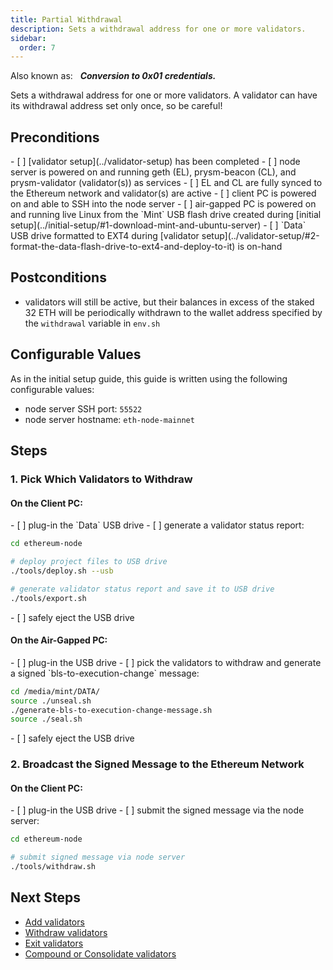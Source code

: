 ```yaml
---
title: Partial Withdrawal
description: Sets a withdrawal address for one or more validators.
sidebar:
  order: 7
---
```


<ResetButton />

Also known as: &nbsp; ***Conversion to 0x01 credentials.***

Sets a withdrawal address for one or more validators.  A validator can have its withdrawal address set only once, so be careful!

## Preconditions
<Checklist name="preconditions">
- [ ] [validator setup](../validator-setup) has been completed
- [ ] node server is powered on and running geth (EL), prysm-beacon (CL), and prysm-validator (validator(s)) as services
- [ ] EL and CL are fully synced to the Ethereum network and validator(s) are active
- [ ] client PC is powered on and able to SSH into the node server
- [ ] air-gapped PC is powered on and running live Linux from the `Mint` USB flash drive created during [initial setup](../initial-setup/#1-download-mint-and-ubuntu-server)
- [ ] `Data` USB drive formatted to EXT4 during [validator setup](../validator-setup/#2-format-the-data-flash-drive-to-ext4-and-deploy-to-it) is on-hand
</Checklist>

## Postconditions
- validators will still be active, but their balances in excess of the staked 32 ETH will be periodically withdrawn to the wallet address specified by the `withdrawal` variable in `env.sh`

## Configurable Values
As in the initial setup guide, this guide is written using the following configurable values:
- node server SSH port: `55522`
- node server hostname: `eth-node-mainnet`

## Steps

### 1. Pick Which Validators to Withdraw

#### On the Client PC:
<Checklist name="pick-which-validators-to-withdraw-1">
- [ ] plug-in the `Data` USB drive
- [ ] generate a validator status report:
</Checklist>

```bash
cd ethereum-node

# deploy project files to USB drive
./tools/deploy.sh --usb

# generate validator status report and save it to USB drive
./tools/export.sh
```

<Checklist name="pick-which-validators-to-withdraw-2">
- [ ] safely eject the USB drive
</Checklist>

#### On the Air-Gapped PC:
<Checklist name="pick-which-validators-to-withdraw-3">
- [ ] plug-in the USB drive
- [ ] pick the validators to withdraw and generate a signed `bls-to-execution-change` message: 
</Checklist>

```bash
cd /media/mint/DATA/
source ./unseal.sh
./generate-bls-to-execution-change-message.sh
source ./seal.sh
```

<Checklist name="pick-which-validators-to-withdraw-4">
- [ ] safely eject the USB drive
</Checklist>

### 2. Broadcast the Signed Message to the Ethereum Network

#### On the Client PC:
<Checklist name="broadcast-the-signed-message-to-the-ethereum-network-1">
- [ ] plug-in the USB drive
- [ ] submit the signed message via the node server:
</Checklist>

```bash
cd ethereum-node

# submit signed message via node server
./tools/withdraw.sh
```

## Next Steps
- [Add validators](../add-validators/)
- [Withdraw validators](../partial-withdrawal/)
- [Exit validators](../voluntary-exit/)
- [Compound or Consolidate validators](../compound_or_consolidate/)
